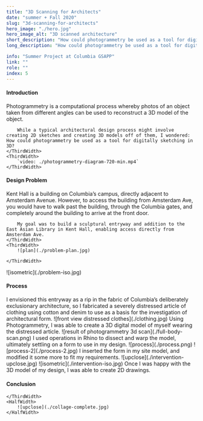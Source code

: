 ```yaml
---
title: "3D Scanning for Architects"
date: "summer + Fall 2020"
slug: "3d-scanning-for-architects"
hero_image: "./hero.jpg"
hero_image_alt: "3D scanned architecture"
short_description: "How could photogrammetry be used as a tool for digitally sketching in 3D?"
long_description: "How could photogrammetry be used as a tool for digitally sketching in 3D? In this project, I use photogrammetry as a sketching tool to develop a sculptural form for an entryway to Kent Hall at Columbia University."

info: "Summer Project at Columbia GSAPP"
link: ""
role: ""
index: 5
---
```




#### Introduction

<FlexContainer>
    <ThirdWidth>
        Photogrammetry is a computational process whereby photos of an object taken from different angles can be used to reconstruct a 3D model of the object.

        While a typical architectural design process might involve creating 2D sketches and creating 3D models off of them, I wondered: How could photogrammetry be used as a tool for digitally sketching in 3D?
    </ThirdWidth>
    <ThirdWidth>
        `video: ./photogrammetry-diagram-720-min.mp4`
    </ThirdWidth>
</FlexContainer>

#### Design Problem

<FlexContainer>
    <ThirdWidth>
        Kent Hall is a building on Columbia’s campus, directly adjacent to Amsterdam Avenue. However, to access the building from Amsterdam Ave, you would have to walk past the building, through the Columbia gates, and completely around the building to arrive at the front door.

        My goal was to build a sculptural entryway and addition to the East Asian Library in Kent Hall, enabling access directly from Amsterdam Ave.
    </ThirdWidth>
    <ThirdWidth>
        ![plan](./problem-plan.jpg)

    </ThirdWidth>
</FlexContainer>
<TwoThirdsWidth>
    ![isometric](./problem-iso.jpg)
</TwoThirdsWidth>

#### Process

<FlexContainer>
    <ThirdWidth>
        I envisioned this entryway as a rip in the fabric of Columbia’s deliberately exclusionary architecture, so I fabricated a severely distressed article of clothing using cotton and denim to use as a basis for the investigation of architectural form.
    </ThirdWidth>
    <ThirdWidth style={{height: '100px'}}>
        ![front view distressed clothes](./clothing.jpg)
    </ThirdWidth>
</FlexContainer>

<FlexContainer>
    <ThirdWidth>
        Using Photogrammetry, I was able to create a 3D digital model of myself wearing the distressed article.
    </ThirdWidth>
    <ThirdWidth>
        ![result of photogrammetry 3d scan](./full-body-scan.png)
    </ThirdWidth>
</FlexContainer>

<FlexContainer>
    <ThirdWidth>
        I used operations in Rhino to dissect and warp the model, ultimately settling on a form to use in my design.
    </ThirdWidth>
    <ThirdWidth>
        ![process](./process.png)
    </ThirdWidth>
</FlexContainer>

<HalfWidth>
    ![process-2](./process-2.jpg)
</HalfWidth>

<FlexContainer>
    <ThirdWidth>
        I inserted the form in my site model, and modified it some more to fit my requirements.
    </ThirdWidth>
    <ThirdWidth>
        ![upclose](./intervention-upclose.jpg)
    </ThirdWidth>

</FlexContainer>
    <TwoThirdsWidth>
    ![isometric](./intervention-iso.jpg)
</TwoThirdsWidth>

<FlexContainer>
    <ThirdWidth>
        Once I was happy with the 3D model of my design, I was able to create 2D drawings.
    </ThirdWidth>
    <ThirdWidth>
        <Floors/>
    </ThirdWidth>
</FlexContainer>

<ThirdWidth>
    <Elevation/>
</ThirdWidth>

#### Conclusion

<FlexContainer>
    <ThirdWidth>

    </ThirdWidth>
    <HalfWidth>
        ![upclose](./collage-complete.jpg)
    </HalfWidth>
</FlexContainer>



